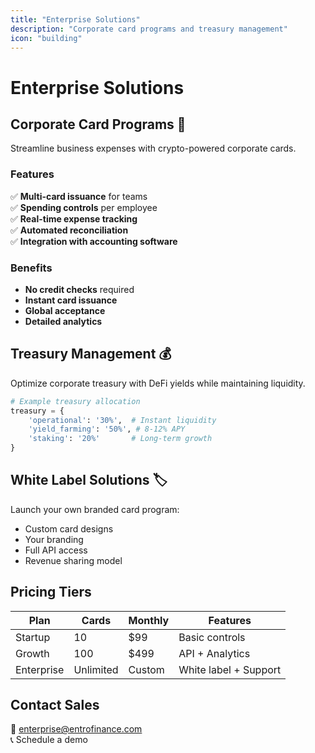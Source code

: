 ```yaml
---
title: "Enterprise Solutions"
description: "Corporate card programs and treasury management"
icon: "building"
---
```


# Enterprise Solutions

## Corporate Card Programs 🏢

Streamline business expenses with crypto-powered corporate cards.

### Features
✅ **Multi-card issuance** for teams  
✅ **Spending controls** per employee  
✅ **Real-time expense tracking**  
✅ **Automated reconciliation**  
✅ **Integration with accounting software**  

### Benefits
- **No credit checks** required
- **Instant card issuance**
- **Global acceptance**
- **Detailed analytics**

## Treasury Management 💰

Optimize corporate treasury with DeFi yields while maintaining liquidity.

```python
# Example treasury allocation
treasury = {
    'operational': '30%',  # Instant liquidity
    'yield_farming': '50%', # 8-12% APY
    'staking': '20%'       # Long-term growth
}
```

## White Label Solutions 🏷️

Launch your own branded card program:
- Custom card designs
- Your branding
- Full API access
- Revenue sharing model

## Pricing Tiers

| Plan | Cards | Monthly | Features |
|------|-------|---------|----------|
| Startup | 10 | $99 | Basic controls |
| Growth | 100 | $499 | API + Analytics |
| Enterprise | Unlimited | Custom | White label + Support |

## Contact Sales

📧 enterprise@entrofinance.com  
📞 Schedule a demo